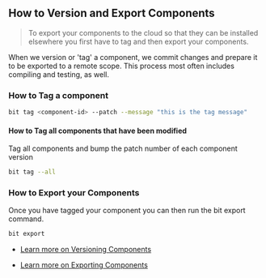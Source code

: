 ## How to Version and Export Components

> To export your components to the cloud so that they can be installed elsewhere you first have to tag and then export your components.

When we version or 'tag' a component, we commit changes and prepare it to be exported to a remote scope. This process most often includes compiling and testing, as well.

### How to Tag a component

```bash
bit tag <component-id> --patch --message "this is the tag message"
```

#### How to Tag all components that have been modified

Tag all components and bump the patch number of each component version

```bash
bit tag --all
```

### How to Export your Components

Once you have tagged your component you can then run the bit export command.

```bash
bit export
```

- [Learn more on Versioning Components](https://harmony-docs.bit.dev/building-with-bit/versioning-components)

- [Learn more on Exporting Components](https://harmony-docs.bit.dev/building-with-bit/exporting-components)
